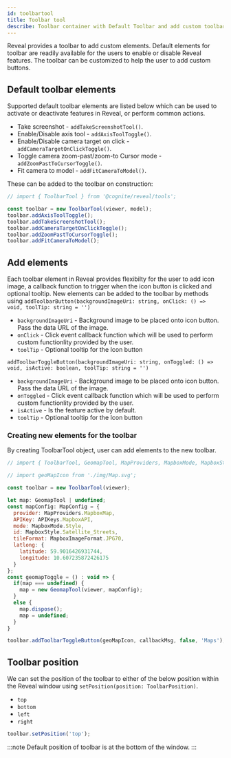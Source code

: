 ```yaml
---
id: toolbartool
title: Toolbar tool
describe: Toolbar container with Default Toolbar and add custom toolbar items to access features within Reveal. 
---
```



Reveal provides a toolbar to add custom elements. Default elements for toolbar are readily available for the users to enable or disable Reveal features. The toolbar can be customized to help the user to add custom buttons.

<DemoWrapper name="Cognite3DViewerDemo" />

## Default toolbar elements
Supported default toolbar elements are listed below which can be used to activate or deactivate features in Reveal, or perform common actions.
- Take screenshot - `addTakeScreenshotTool()`.
- Enable/Disable axis tool - `addAxisToolToggle()`.
- Enable/Disable camera target on click - `addCameraTargetOnClickToggle()`.
- Toggle camera zoom-past/zoom-to Cursor mode - `addZoomPastToCursorToggle()`.
- Fit camera to model - `addFitCameraToModel()`.

These can be added to the toolbar on construction:

```js runnable
// import { ToolbarTool } from '@cognite/reveal/tools';

const toolbar = new ToolbarTool(viewer, model);
toolbar.addAxisToolToggle();
toolbar.addTakeScreenshotTool();
toolbar.addCameraTargetOnClickToggle();
toolbar.addZoomPastToCursorToggle();
toolbar.addFitCameraToModel();
```

## Add elements
Each toolbar element in Reveal provides flexibilty for the user to add icon image, a callback function to trigger when the icon button is clicked and optional tooltip.
New elements can be added to the toolbar by methods using
`addToolbarButton(backgroundImageUri: string, onClick: () => void, toolTip: string = '')`
- `backgroundImageUri` - Background image to be placed onto icon button. Pass the data URL of the image.
- `onClick` - Click event callback function which will be used to perform custom functionlity provided by the user.
- `toolTip` - Optional tooltip for the Icon button

`addToolbarToggleButton(backgroundImageUri: string, onToggled: () => void, isActive: boolean, toolTip: string = '')`
- `backgroundImageUri` - Background image to be placed onto icon button. Pass the data URL of the image.
- `onToggled` - Click event callback function which will be used to perform custom functionlity provided by the user.
- `isActive` - Is the feature active by default.
- `toolTip` - Optional tooltip for the Icon button

### Creating new elements for the toolbar
By creating ToolbarTool object, user can add elements to the new toolbar.

```jsx
// import { ToolbarTool, GeomapTool, MapProviders, MapboxMode, MapboxStyle, MapboxImageFormat } from '@cognite/reveal/tools';

// import geoMapIcon from './img/Map.svg';

const toolbar = new ToolbarTool(viewer);

let map: GeomapTool | undefined;
const mapConfig: MapConfig = {
  provider: MapProviders.MapboxMap,
  APIKey: APIKeys.MapboxAPI,
  mode: MapboxMode.Style,
  id: MapboxStyle.Satellite_Streets,
  tileFormat: MapboxImageFormat.JPG70,
  latlong: {
    latitude: 59.9016426931744,
    longitude: 10.607235872426175
  }
};
const geomapToggle = () : void => {
  if(map === undefined) {
    map = new GeomapTool(viewer, mapConfig);
  }
  else {
    map.dispose();
    map = undefined;
  }
}

toolbar.addToolbarToggleButton(geoMapIcon, callbackMsg, false, 'Maps');
```

## Toolbar position
We can set the position of the toolbar to either of the below position within the Reveal window using `setPosition(position: ToolbarPosition)`.
- `top`
- `bottom`
- `left`
- `right`

```jsx
toolbar.setPosition('top');
```
:::note
Default position of toolbar is at the bottom of the window.
:::